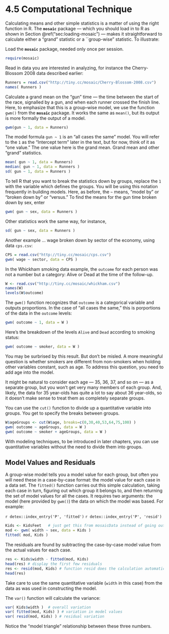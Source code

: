 # 4.5 Computational Technique


Calculating means and other simple statistics is a matter of using the
right function in R.  The **`mosaic`** package --- which you should
load in to R as shown in Section \@ref("sec:loading-mosaic") --- makes it
straightforward to calculate either a "grand" statistic or a
``group-wise" statistic.   To illustrate:

Load the **`mosaic`** package, needed only once per session.
```r
require(mosaic) 
```

Read in data you are interested in analyzing, for instance
the Cherry-Blossom 2008 data described earlier:  

```r
Runners = read.csv("http://tiny.cc/mosaic/Cherry-Blossom-2008.csv")
names( Runners )
```

Calculate a grand mean on the "gun" time --- the time between
the start of the race, signalled by a gun, and when each runner
crossed the finish line.  Here, to emphasize that this is a group--wise model, we use the
function `gwm()` from the **`mosaic`** package.  It works the same as `mean()`, but its output
is more formally the output of a model.

```r
gwm(gun ~ 1, data = Runners)
```
The model formula `gun ~ 1` is an "all cases the same" model.  You will refer to the `1` as the "Intercept  term" later in the text, but for now, think of it as "one value."  The one value here is the grand mean.
Grand mean and other "grand" statistics.

```r
mean( gun ~ 1, data = Runners)
median( gun ~ 1, data = Runners )
sd( gun ~ 1, data = Runners )
```

To tell R that you want to break the statistics down by groups, replace the `1` with the variable
which defines the groups.  You will be
using this notation frequently in building models.  Here, as before, the `~` means, "model
by" or "broken down by" or "versus."  To find the means for the gun time broken down by sex, enter
```r
gwm( gun ~ sex, data = Runners )
```

Other statistics work the same way, for instance,
```r
sd( gun ~ sex, data = Runners )
```

Another example ... wage broken down by sector of the economy, using
data `cps.csv`:

```r
CPS = read.csv("http://tiny.cc/mosaic/cps.csv")
gwm( wage ~ sector, data = CPS )
```

In the Whickham smoking data example, the `outcome` for each person was
not a number but a category: Alive or Dead at the time of the
follow-up.  

```r
W <- read.csv("http://tiny.cc/mosaic/whickham.csv")
names(W)
levels(W$outcome)
```

The `gwm()` function recognizes that `outcome` is a categorical variable and outputs proportions.  In the case of "all cases the same," this is porportions of the data in the `outcome` levels:

```r
gwm( outcome ~ 1, data = W )
```

Here's the breakdown of the levels `Alive` and `Dead` according to smoking status:
```r
gwm( outcome ~ smoker, data = W )
```

You may be surbrised by this result.  But don't be misled.
A more meaningful question is whether smokers are different from
non-smokers when holding other variables constant, such as age.  To
address this question, you need to add age into the model.

It might be natural to consider
each age --- 35, 36, 37, and so on --- as a separate group, but you
won't get very many members of each group.  And, likely, the data for
35 year-olds has quite a lot to say about 36 year-olds, so it doesn't
make sense to treat them as completely separate groups.

You can use the `cut()` function to divide up a quantitative
variable into groups.  You get to specify the breaks between groups.

```r
W$ageGroups <- cut(W$age, breaks=c(0,30,40,53,64,75,100) )
gwm( outcome ~ ageGroups, data = W )
gwm( outcome ~ smoker + ageGroups, data = W )
```

With modeling techniques, to be introduced in later chapters, you can use
quantitative variables without the need to divide them into groups.

## Model Values and Residuals

A group-wise model tells you a model value for each group, but often
you will need these in a case-by-case format: the model value for each
case in a data set.  The `fitted()` function carries out
this simple calculation, taking each case in turn, figuring out which
group it belongs to, and then returning the set of model values for
all the cases.  It requires two arguments: the model (here provided by `gwm()`)
the data on which the model was based.  For example:

`r detex::index_entry('P', 'fitted')` 
`r detex::index_entry('P', 'resid')` 

```r
Kids <- KidsFeet   # just get this from mosaicData instead of going out on the web with read.csv
mod <- gwm( width ~ sex, data = Kids )
fitted( mod, Kids )
```

The residuals are found by subtracting the case-by-case model value
from the actual values for each case.  

```r
res <- Kids$width - fitted(mod, Kids)
head(res) # display the first few residuals
res <- resid(mod, Kids) # function resid does the calculation automatically
head(res)
```

Take care to use the same quantitative variable (`width` in this case) from the
data as was used in constructing the model.

The `var()` function will calculate the variance:

```r
var( Kids$width )  # overall variation
var( fitted(mod, Kids) ) # variation in model values
var( resid(mod, Kids) ) # residual variation
```

Notice the "model triangle" relationship between these three numbers.